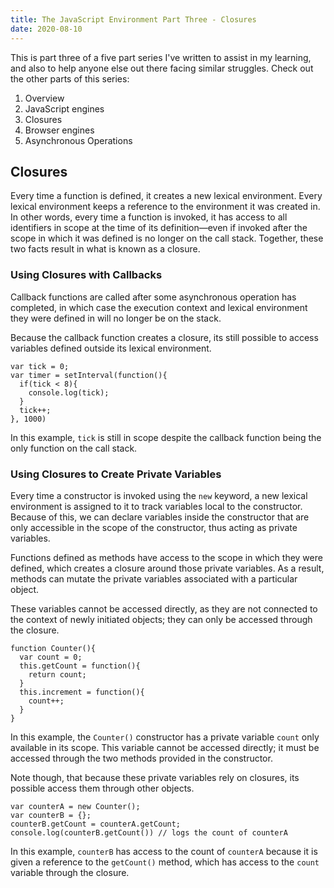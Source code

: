 ```yaml
---
title: The JavaScript Environment Part Three - Closures
date: 2020-08-10
---
```


This is part three of a five part series I've written to assist in my learning, and also to help anyone else out there facing similar struggles. Check out the other parts of this series:

1. <Link to='/posts/javascript-environment-part-one'>Overview</Link>
2. <Link to='/posts/javascript-environment-part-two'>JavaScript engines</Link>
3. Closures
4. <Link to='/posts/javascript-environment-part-four'>Browser engines</Link>
5. <Link to='/posts/javascript-environment-part-five'>Asynchronous Operations</Link>

## Closures

Every time a function is defined, it creates a new lexical environment. Every lexical environment keeps a reference to the environment it was created in. In other words, every time a function is invoked, it has access to all identifiers in scope at the time of its definition&mdash;even if invoked after the scope in which it was defined is no longer on the call stack. Together, these two facts result in what is known as a closure. 

### Using Closures with Callbacks

Callback functions are called after some asynchronous operation has completed, in which case the execution context and lexical environment they were defined in will no longer be on the stack. 

Because the callback function creates a closure, its still possible to access variables defined outside its lexical environment. 

```
var tick = 0;
var timer = setInterval(function(){
  if(tick < 8){
    console.log(tick);
  }
  tick++;
}, 1000)
```

In this example, `tick` is still in scope despite the callback function being the only function on the call stack. 

### Using Closures to Create Private Variables

Every time a constructor is invoked using the `new` keyword, a new lexical environment is assigned to it to track variables local to the constructor. Because of this, we can declare variables inside the constructor that are only accessible in the scope of the constructor, thus acting as private variables. 

Functions defined as methods have access to the scope in which they were defined, which creates a closure around those private variables. As a result, methods can mutate the private variables associated with a particular object. 

These variables cannot be accessed directly, as they are not connected to the context of newly initiated objects; they can only be accessed through the closure. 

```
function Counter(){
  var count = 0;
  this.getCount = function(){
    return count;
  }
  this.increment = function(){
    count++;
  }
}
```

In this example, the `Counter()` constructor has a private variable `count` only available in its scope. This variable cannot be accessed directly; it must be accessed through the two methods provided in the constructor. 

Note though, that because these private variables rely on closures, its possible access them through other objects. 

```
var counterA = new Counter();
var counterB = {};
counterB.getCount = counterA.getCount;
console.log(counterB.getCount()) // logs the count of counterA
```

In this example, `counterB` has access to the count of `counterA` because it is given a reference to the `getCount()` method, which has access to the `count` variable through the closure. 